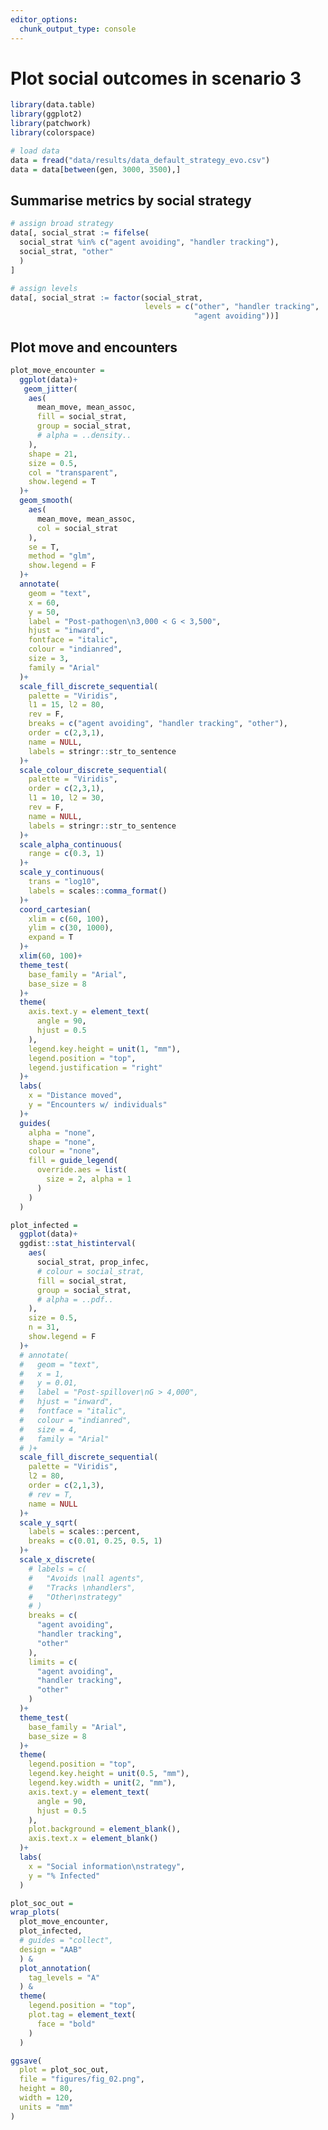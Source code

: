 ```yaml
---
editor_options: 
  chunk_output_type: console
---
```


# Plot social outcomes in scenario 3

```r
library(data.table)
library(ggplot2)
library(patchwork)
library(colorspace)
```

```r
# load data
data = fread("data/results/data_default_strategy_evo.csv")
data = data[between(gen, 3000, 3500),]
```

## Summarise metrics by social strategy

```r
# assign broad strategy
data[, social_strat := fifelse(
  social_strat %in% c("agent avoiding", "handler tracking"),
  social_strat, "other"
  )
]

# assign levels
data[, social_strat := factor(social_strat, 
                              levels = c("other", "handler tracking",
                                         "agent avoiding"))]
```

## Plot move and encounters

```r
plot_move_encounter =
  ggplot(data)+
   geom_jitter(
    aes(
      mean_move, mean_assoc,
      fill = social_strat,
      group = social_strat,
      # alpha = ..density..
    ),
    shape = 21,
    size = 0.5,
    col = "transparent",
    show.legend = T
  )+
  geom_smooth(
    aes(
      mean_move, mean_assoc,
      col = social_strat
    ),
    se = T,
    method = "glm",
    show.legend = F
  )+
  annotate(
    geom = "text",
    x = 60,
    y = 50,
    label = "Post-pathogen\n3,000 < G < 3,500",
    hjust = "inward",
    fontface = "italic",
    colour = "indianred",
    size = 3,
    family = "Arial"
  )+
  scale_fill_discrete_sequential(
    palette = "Viridis",
    l1 = 15, l2 = 80,
    rev = F,
    breaks = c("agent avoiding", "handler tracking", "other"),
    order = c(2,3,1),
    name = NULL,
    labels = stringr::str_to_sentence
  )+
  scale_colour_discrete_sequential(
    palette = "Viridis",
    order = c(2,3,1),
    l1 = 10, l2 = 30,
    rev = F,
    name = NULL,
    labels = stringr::str_to_sentence
  )+
  scale_alpha_continuous(
    range = c(0.3, 1)
  )+
  scale_y_continuous(
    trans = "log10",
    labels = scales::comma_format()
  )+
  coord_cartesian(
    xlim = c(60, 100),
    ylim = c(30, 1000),
    expand = T
  )+
  xlim(60, 100)+
  theme_test(
    base_family = "Arial",
    base_size = 8
  )+
  theme(
    axis.text.y = element_text(
      angle = 90,
      hjust = 0.5
    ),
    legend.key.height = unit(1, "mm"),
    legend.position = "top",
    legend.justification = "right"
  )+
  labs(
    x = "Distance moved",
    y = "Encounters w/ individuals"
  )+
  guides(
    alpha = "none",
    shape = "none",
    colour = "none",
    fill = guide_legend(
      override.aes = list(
        size = 2, alpha = 1
      )
    )
  )
```


```r
plot_infected =
  ggplot(data)+
  ggdist::stat_histinterval(
    aes(
      social_strat, prop_infec,
      # colour = social_strat,
      fill = social_strat,
      group = social_strat,
      # alpha = ..pdf..
    ), 
    size = 0.5,
    n = 31,
    show.legend = F
  )+
  # annotate(
  #   geom = "text",
  #   x = 1,
  #   y = 0.01,
  #   label = "Post-spillover\nG > 4,000",
  #   hjust = "inward",
  #   fontface = "italic",
  #   colour = "indianred",
  #   size = 4,
  #   family = "Arial"
  # )+
  scale_fill_discrete_sequential(
    palette = "Viridis",
    l2 = 80,
    order = c(2,1,3),
    # rev = T,
    name = NULL
  )+
  scale_y_sqrt(
    labels = scales::percent,
    breaks = c(0.01, 0.25, 0.5, 1)
  )+
  scale_x_discrete(
    # labels = c(
    #   "Avoids \nall agents",
    #   "Tracks \nhandlers",
    #   "Other\nstrategy"
    # )
    breaks = c(
      "agent avoiding",
      "handler tracking",
      "other"
    ),
    limits = c(
      "agent avoiding",
      "handler tracking",
      "other"
    )
  )+
  theme_test(
    base_family = "Arial",
    base_size = 8
  )+
  theme(
    legend.position = "top",
    legend.key.height = unit(0.5, "mm"),
    legend.key.width = unit(2, "mm"),
    axis.text.y = element_text(
      angle = 90,
      hjust = 0.5
    ),
    plot.background = element_blank(),
    axis.text.x = element_blank()
  )+
  labs(
    x = "Social information\nstrategy",
    y = "% Infected"
  )
```

```r
plot_soc_out =
wrap_plots(
  plot_move_encounter, 
  plot_infected,
  # guides = "collect",
  design = "AAB"
  ) &
  plot_annotation(
    tag_levels = "A"
  ) &
  theme(
    legend.position = "top",
    plot.tag = element_text(
      face = "bold"
    )
  )

ggsave(
  plot = plot_soc_out,
  file = "figures/fig_02.png",
  height = 80,
  width = 120,
  units = "mm"
)
```
